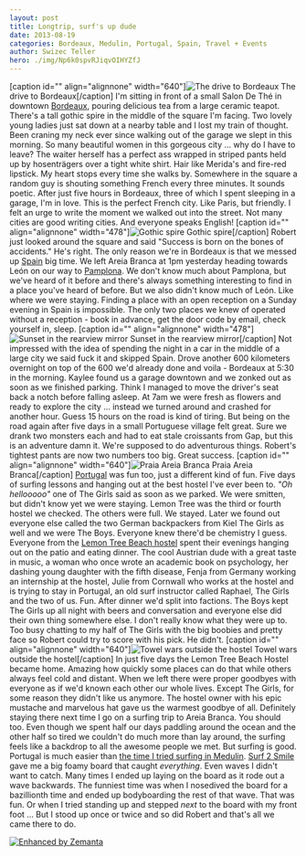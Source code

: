 ```yaml
---
layout: post
title: Longtrip, surf's up dude
date: 2013-08-19
categories: Bordeaux, Medulin, Portugal, Spain, Travel + Events
author: Swizec Teller
hero: ./img/Np6k0spvRJiqvOIHYZfJ
---
```


\[caption id="" align="alignnone" width="640"]![The drive to Bordeaux](./img/Np6k0spvRJiqvOIHYZfJ "The drive to Bordeaux") The drive to Bordeaux\[/caption] I'm sitting in front of a small Salon De Thé in downtown [Bordeaux](http://wikitravel.org/en/Bordeaux), pouring delicious tea from a large ceramic teapot. There's a tall gothic spire in the middle of the square I'm facing. Two lovely young ladies just sat down at a nearby table and I lost my train of thought. Been craning my neck ever since walking out of the garage we slept in this morning. So many beautiful women in this gorgeous city ... why do I have to leave? The waiter herself has a perfect ass wrapped in striped pants held up by hosenträgers over a tight white shirt. Hair like Merida's and fire-red lipstick. My heart stops every time she walks by. Somewhere in the square a random guy is shouting something French every three minutes. It sounds poetic. After just five hours in Bordeaux, three of which I spent sleeping in a garage, I'm in love. This is the perfect French city. Like Paris, but friendly. I felt an urge to write the moment we walked out into the street. Not many cities are good writing cities. And everyone speaks English! \[caption id="" align="alignnone" width="478"]![Gothic spire](./img/FAcF9DSbSOWBS9FQYFys "Gothic spire") Gothic spire\[/caption] Robert just looked around the square and said "Success is born on the bones of accidents." He's right. The only reason we're in Bordeaux is that we messed up [Spain](<http://maps.google.com/maps?ll=40.4333333333,-3.7&spn=10.0,10.0&q=40.4333333333,-3.7 (Spain)&t=h> "Spain") big time. We left Areia Branca at 1pm yesterday heading towards León on our way to [Pamplona](<http://maps.google.com/maps?ll=42.8183333333,-1.64416666667&spn=0.1,0.1&q=42.8183333333,-1.64416666667 (Pamplona)&t=h> "Pamplona"). We don't know much about Pamplona, but we've heard of it before and there's always something interesting to find in a place you've heard of before. But we also didn't know much of León. Like where we were staying. Finding a place with an open reception on a Sunday evening in Spain is impossible. The only two places we knew of operated without a reception - book in advance, get the door code by email, check yourself in, sleep. \[caption id="" align="alignnone" width="478"]![Sunset in the rearview mirror](./img/6D4BKizpT0CYCfALbBpx "Sunset in the rearview mirror") Sunset in the rearview mirror\[/caption] Not impressed with the idea of spending the night in a car in the middle of a large city we said fuck it and skipped Spain. Drove another 600 kilometers overnight on top of the 600 we'd already done and voila - Bordeaux at 5:30 in the morning. Kaylee found us a garage downtown and we zonked out as soon as we finished parking. Think I managed to move the driver's seat back a notch before falling asleep. At 7am we were fresh as flowers and ready to explore the city ... instead we turned around and crashed for another hour. Guess 15 hours on the road is kind of tiring. But being on the road again after five days in a small Portuguese village felt great. Sure we drank two monsters each and had to eat stale croissants from Gap, but this is an adventure damn it. We're supposed to do adventurous things. Robert's tightest pants are now two numbers too big. Great success. \[caption id="" align="alignnone" width="640"]![Praia Areia Branca](./img/2TDAaJHoQOC1z4Dz0vil "Praia Areia Branca") Praia Areia Branca\[/caption] [Portugal](<http://maps.google.com/maps?ll=38.7666666667,-9.15&spn=10.0,10.0&q=38.7666666667,-9.15 (Portugal)&t=h> "Portugal") was fun too, just a different kind of fun. Five days of surfing lessons and hanging out at the best hostel I've ever been to. _"Oh hellooooo"_ one of The Girls said as soon as we parked. We were smitten, but didn't know yet we were staying. Lemon Tree was the third or fourth hostel we checked. The others were full. We stayed. Later we found out everyone else called the two German backpackers from Kiel The Girls as well and we were The Boys. Everyone knew there'd be chemistry I guess. Everyone from the [Lemon Tree Beach hostel](https://www.facebook.com/LemonTreeBeachHostelAreiaBranca?fref=ts) spent their evenings hanging out on the patio and eating dinner. The cool Austrian dude with a great taste in music, a woman who once wrote an academic book on psychology, her dashing young daughter with the fifth disease, Fenja from Germany working an internship at the hostel, Julie from Cornwall who works at the hostel and is trying to stay in Portugal, an old surf instructor called Raphael, The Girls and the two of us. Fun. After dinner we'd split into factions. The Boys kept The Girls up all night with beers and conversation and everyone else did their own thing somewhere else. I don't really know what they were up to. Too busy chatting to my half of The Girls with the big boobies and pretty face so Robert could try to score with his pick. He didn't. \[caption id="" align="alignnone" width="640"]![Towel wars outside the hostel](./img/lRFckcewSs2cKPydfP8M "Towel wars outside the hostel") Towel wars outside the hostel\[/caption] In just five days the Lemon Tree Beach Hostel became home. Amazing how quickly some places can do that while others always feel cold and distant. When we left there were proper goodbyes with everyone as if we'd known each other our whole lives. Except The Girls, for some reason they didn't like us anymore. The hostel owner with his epic mustache and marvelous hat gave us the warmest goodbye of all. Definitely staying there next time I go on a surfing trip to Areia Branca. You should too. Even though we spent half our days paddling around the ocean and the other half so tired we couldn't do much more than lay around, the surfing feels like a backdrop to all the awesome people we met. But surfing is good. Portugal is much easier than [the time I tried surfing in Medulin](http://swizec.com/blog/a-geek-goes-surfing-in-the-adriatic/swizec/5937). [Surf 2 Smile](http://www.surf2smile.com/) gave me a big foamy board that caught _everything_. Even waves I didn't want to catch. Many times I ended up laying on the board as it rode out a wave backwards. The funniest time was when I nosedived the board for a bazillionth time and ended up bodyboarding the rest of that wave. That was fun. Or when I tried standing up and stepped _next_ to the board with my front foot … But I stood up once or twice and so did Robert and that's all we came there to do. 

[![Enhanced by Zemanta](http://img.zemanta.com/zemified_e.png?x-id=3f6b34d0-0464-47fe-8df7-b4dd97579692)](http://www.zemanta.com/?px "Enhanced by Zemanta")
